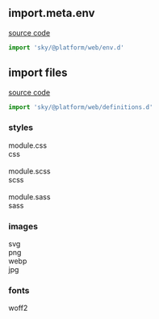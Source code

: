 ## import.meta.env
[source code](env.d.ts)

```typescript
import 'sky/@platform/web/env.d'
```

## import files
[source code](definitions.d.ts)

```typescript
import 'sky/@platform/web/definitions.d'
```

### styles
module.css\
css\
\
module.scss\
scss\
\
module.sass\
sass

### images
svg\
png\
webp\
jpg

### fonts
woff2
